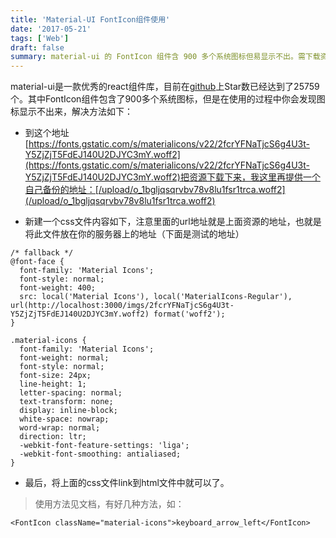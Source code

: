 ```yaml
---
title: 'Material-UI FontIcon组件使用'
date: '2017-05-21'
tags: ['Web']
draft: false
summary: material-ui 的 FontIcon 组件含 900 多个系统图标但易显示不出。需下载资源并新建 css 文件设置字体，将其 link 到 html 中，使用方法多样，如`<FontIcon className="material-icons">keyboard_arrow_left</FontIcon>`。 
---
```


material-ui是一款优秀的react组件库，目前在[github](https://github.com/callemall/material-ui)上Star数已经达到了25759个。其中FontIcon组件包含了900多个系统图标，但是在使用的过程中你会发现图标显示不出来，解决方法如下：

* 到这个地址[https://fonts.gstatic.com/s/materialicons/v22/2fcrYFNaTjcS6g4U3t-Y5ZjZjT5FdEJ140U2DJYC3mY.woff2](https://fonts.gstatic.com/s/materialicons/v22/2fcrYFNaTjcS6g4U3t-Y5ZjZjT5FdEJ140U2DJYC3mY.woff2)把资源下载下来，我这里再提供一个自己备份的地址：[/upload/o_1bgljqsqrvbv78v8lu1fsr1trca.woff2](/upload/o_1bgljqsqrvbv78v8lu1fsr1trca.woff2)

* 新建一个css文件内容如下，注意里面的url地址就是上面资源的地址，也就是将此文件放在你的服务器上的地址（下面是测试的地址）

```
/* fallback */
@font-face {
  font-family: 'Material Icons';
  font-style: normal;
  font-weight: 400;
  src: local('Material Icons'), local('MaterialIcons-Regular'), url(http://localhost:3000/imgs/2fcrYFNaTjcS6g4U3t-Y5ZjZjT5FdEJ140U2DJYC3mY.woff2) format('woff2');
}

.material-icons {
  font-family: 'Material Icons';
  font-weight: normal;
  font-style: normal;
  font-size: 24px;
  line-height: 1;
  letter-spacing: normal;
  text-transform: none;
  display: inline-block;
  white-space: nowrap;
  word-wrap: normal;
  direction: ltr;
  -webkit-font-feature-settings: 'liga';
  -webkit-font-smoothing: antialiased;
}

```

* 最后，将上面的css文件link到html文件中就可以了。

> 使用方法见文档，有好几种方法，如：
```
<FontIcon className="material-icons">keyboard_arrow_left</FontIcon>
```